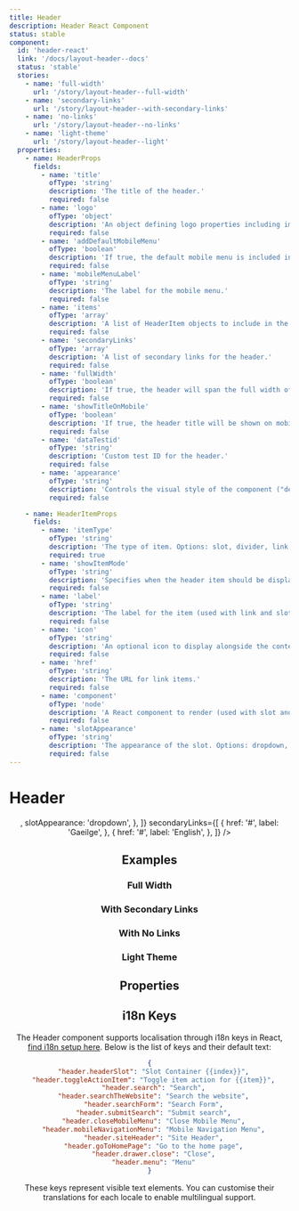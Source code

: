 ```yaml
---
title: Header
description: Header React Component
status: stable
component:
  id: 'header-react'
  link: '/docs/layout-header--docs'
  status: 'stable'
  stories:
    - name: 'full-width'
      url: '/story/layout-header--full-width'
    - name: 'secondary-links'
      url: '/story/layout-header--with-secondary-links'
    - name: 'no-links'
      url: '/story/layout-header--no-links'
    - name: 'light-theme'
      url: '/story/layout-header--light'
  properties:
    - name: HeaderProps
      fields:
        - name: 'title'
          ofType: 'string'
          description: 'The title of the header.'
          required: false
        - name: 'logo'
          ofType: 'object'
          description: 'An object defining logo properties including imageSmall, imageLarge, href, external, and alt text.'
          required: false
        - name: 'addDefaultMobileMenu'
          ofType: 'boolean'
          description: 'If true, the default mobile menu is included in the header.'
          required: false
        - name: 'mobileMenuLabel'
          ofType: 'string'
          description: 'The label for the mobile menu.'
          required: false
        - name: 'items'
          ofType: 'array'
          description: 'A list of HeaderItem objects to include in the header.'
          required: false
        - name: 'secondaryLinks'
          ofType: 'array'
          description: 'A list of secondary links for the header.'
          required: false
        - name: 'fullWidth'
          ofType: 'boolean'
          description: 'If true, the header will span the full width of the container.'
          required: false
        - name: 'showTitleOnMobile'
          ofType: 'boolean'
          description: 'If true, the header title will be shown on mobile.'
          required: false
        - name: 'dataTestid'
          ofType: 'string'
          description: 'Custom test ID for the header.'
          required: false
        - name: 'appearance'
          ofType: 'string'
          description: 'Controls the visual style of the component ("default", "light").'
          required: false

    - name: HeaderItemProps
      fields:
        - name: 'itemType'
          ofType: 'string'
          description: 'The type of item. Options: slot, divider, link, custom-link.'
          required: true
        - name: 'showItemMode'
          ofType: 'string'
          description: 'Specifies when the header item should be displayed. Options: always, mobile-only, desktop-only.'
          required: false
        - name: 'label'
          ofType: 'string'
          description: 'The label for the item (used with link and slot types).'
          required: false
        - name: 'icon'
          ofType: 'string'
          description: 'An optional icon to display alongside the content.'
          required: false
        - name: 'href'
          ofType: 'string'
          description: 'The URL for link items.'
          required: false
        - name: 'component'
          ofType: 'node'
          description: 'A React component to render (used with slot and custom-link types).'
          required: false
        - name: 'slotAppearance'
          ofType: 'string'
          description: 'The appearance of the slot. Options: dropdown, drawer.'
          required: false
---
```


# Header

<Section current="react" >

<ComponentPreview className="block w-full gi-not-prose">
  <Header
    title="Application title"
    addDefaultMobileMenu
    items={[
      { label: 'Departments', itemType: 'link', href: '#' },
      { label: 'Services', itemType: 'link', href: '#' },
      { itemType: 'divider' },
      {
        label: 'Search',
        icon: 'search',
        itemType: 'slot',
        component: <HeaderSearch />,
        slotAppearance: 'dropdown',
      },
    ]}
    secondaryLinks={[
      {
        href: '#',
        label: 'Gaeilge',
      },
      {
        href: '#',
        label: 'English',
      },
    ]}
  />
</ComponentPreview>

## Examples

### Full Width

<StorybookFrame
  className="h-52 p-1"
  componentId="header-react"
  story="full-width"
/>

### With Secondary Links

<StorybookFrame
  className="h-52 p-1"
  componentId="header-react"
  story="secondary-links"
/>

### With No Links

<StorybookFrame
  className="h-auto p-1"
  componentId="header-react"
  story="no-links"
/>

### Light Theme

<StorybookFrame
  className="h-auto p-1"
  componentId="header-react"
  story="light-theme"
/>

## Properties

<ComponentPropertiesTable componentId="header-react" />

## i18n Keys

The Header component supports localisation through i18n keys in React, [find i18n setup here](/components/setup-guides/react/#internationalisation-i18n-guidelines). Below is the list of keys and their default text:

```json
{
  "header.headerSlot": "Slot Container {{index}}",
  "header.toggleActionItem": "Toggle item action for {{item}}",
  "header.search": "Search",
  "header.searchTheWebsite": "Search the website",
  "header.searchForm": "Search Form",
  "header.submitSearch": "Submit search",
  "header.closeMobileMenu": "Close Mobile Menu",
  "header.mobileNavigationMenu": "Mobile Navigation Menu",
  "header.siteHeader": "Site Header",
  "header.goToHomePage": "Go to the home page",
  "header.drawer.close": "Close",
  "header.menu": "Menu"
}
```

These keys represent visible text elements. You can customise their translations for each locale to enable multilingual support.

</Section>
